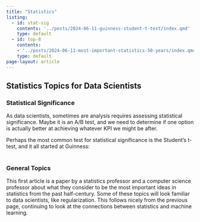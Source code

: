 ```yaml
---
title: "Statistics"
listing:
  - id: stat-sig
    contents: '../posts/2024-06-11-guinness-student-t-test/index.qmd'
    type: default
  - id: top-8
    contents:
    - '../posts/2024-06-11-most-important-statistics-50-years/index.qmd'
    type: default
page-layout: article
---
```


## Statistics Topics for Data Scientists

### Statistical Significance

As data scientists, sometimes are analysis requires assessing statistical
significance. Maybe it is an A/B test, and we need to determine if one option
is actually better at achieving whatever KPI we might be after.

Perhaps the most common test for statistical significance is the Student's
t-test, and it all started at Guinness:
<br>
<br>

:::{#stat-sig}
:::

### General Topics

This first article is a paper by a statistics professor and a computer science
professor about what they consider to be the most important ideas in statistics
from the past half-century. Some of these topics will look familiar to data
scientists, like regularization. This follows nicely from the previous page,
continuing to look at the connections between statistics and machine learning.
<br>
<br>

:::{#top-8}
:::

